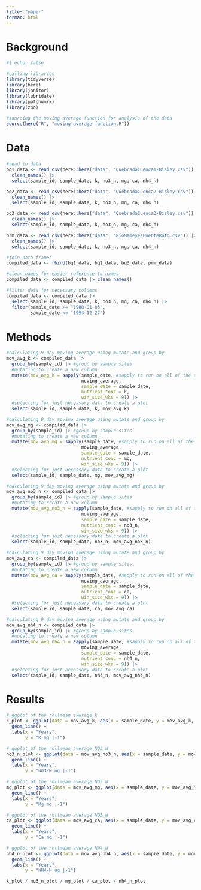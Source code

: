 ```yaml
---
title: "paper"
format: html
---
```


# Background
```r
#| echo: false

#calling libraries
library(tidyverse)
library(here)
library(janitor)
library(lubridate)
library(patchwork)
library(zoo)

#sourcing the moving average function for analysis of the data 
source(here("R", "moving-average-function.R"))
```


# Data
```r
#read in data
bq1_data <- read_csv(here::here("data", "QuebradaCuenca1-Bisley.csv")) |> 
  clean_names() |> 
  select(sample_id, sample_date, k, no3_n, mg, ca, nh4_n)

bq2_data <- read_csv(here::here("data", "QuebradaCuenca2-Bisley.csv")) |> 
  clean_names() |> 
  select(sample_id, sample_date, k, no3_n, mg, ca, nh4_n)

bq3_data <- read_csv(here::here("data", "QuebradaCuenca3-Bisley.csv")) |> 
  clean_names() |> 
  select(sample_id, sample_date, k, no3_n, mg, ca, nh4_n)

prm_data <- read_csv(here::here("data", "RioMameyesPuenteRoto.csv")) |> 
  clean_names() |> 
  select(sample_id, sample_date, k, no3_n, mg, ca, nh4_n)

#join data frames
compiled_data <- rbind(bq1_data, bq2_data, bq3_data, prm_data)

#clean names for easier reference to names
compiled_data <- compiled_data |> clean_names()

#filter data for necessary columns 
compiled_data <- compiled_data |> 
  select(sample_id, sample_date, k, no3_n, mg, ca, nh4_n) |> 
  filter(sample_date >= "1988-01-05",
         sample_date <= "1994-12-27")
```

# Methods
```r
#calculating 9 day moving average using mutate and group by 
mov_avg_k <- compiled_data |> 
  group_by(sample_id) |> #group by sample sites
  #mutating to create a new column
  mutate(mov_avg_k = sapply(sample_date, #sapply to run on all of the data 
                            moving_average, 
                            sample_date = sample_date, 
                            nutrient_conc = k, 
                            win_size_wks = 9)) |> 
  #selecting for just necessary data to create a plot 
  select(sample_id, sample_date, k, mov_avg_k)

#calculating 9 day moving average using mutate and group by 
mov_avg_mg <- compiled_data |> 
  group_by(sample_id) |> #group by sample sites
  #mutating to create a new column
  mutate(mov_avg_mg = sapply(sample_date, #sapply to run on all of the data 
                            moving_average, 
                            sample_date = sample_date, 
                            nutrient_conc = mg, 
                            win_size_wks = 9)) |> 
  #selecting for just necessary data to create a plot 
  select(sample_id, sample_date, mg, mov_avg_mg)

#calculating 9 day moving average using mutate and group by 
mov_avg_no3_n <- compiled_data |> 
  group_by(sample_id) |> #group by sample sites
  #mutating to create a new column
  mutate(mov_avg_no3_n = sapply(sample_date, #sapply to run on all of the data 
                            moving_average, 
                            sample_date = sample_date, 
                            nutrient_conc = no3_n, 
                            win_size_wks = 9)) |> 
  #selecting for just necessary data to create a plot 
  select(sample_id, sample_date, no3_n, mov_avg_no3_n)

#calculating 9 day moving average using mutate and group by 
mov_avg_ca <- compiled_data |> 
  group_by(sample_id) |> #group by sample sites
  #mutating to create a new column
  mutate(mov_avg_ca = sapply(sample_date, #sapply to run on all of the data 
                            moving_average, 
                            sample_date = sample_date, 
                            nutrient_conc = ca, 
                            win_size_wks = 9)) |> 
  #selecting for just necessary data to create a plot 
  select(sample_id, sample_date, ca, mov_avg_ca)

#calculating 9 day moving average using mutate and group by 
mov_avg_nh4_n <- compiled_data |> 
  group_by(sample_id) |> #group by sample sites
  #mutating to create a new column
  mutate(mov_avg_nh4_n = sapply(sample_date, #sapply to run on all of the data 
                            moving_average, 
                            sample_date = sample_date, 
                            nutrient_conc = nh4_n, 
                            win_size_wks = 9)) |> 
  #selecting for just necessary data to create a plot 
  select(sample_id, sample_date, nh4_n, mov_avg_nh4_n)
```

# Results
```r
# ggplot of the rollmean average k 
k_plot <- ggplot(data = mov_avg_k, aes(x = sample_date, y = mov_avg_k, linetype = sample_id)) +
  geom_line() +
  labs(x = "Years",
       y = "K mg |-1")

# ggplot of the rollmean average NO3_N
no3_n_plot <- ggplot(data = mov_avg_no3_n, aes(x = sample_date, y = mov_avg_no3_n, linetype = sample_id)) +
  geom_line() +
  labs(x = "Years",
       y = "NO3-N ug |-1")

# ggplot of the rollmean average NO3_N
mg_plot <- ggplot(data = mov_avg_mg, aes(x = sample_date, y = mov_avg_mg, linetype = sample_id)) +
  geom_line() +
  labs(x = "Years",
       y = "Mg mg |-1")

# ggplot of the rollmean average NO3_N
ca_plot <- ggplot(data = mov_avg_ca, aes(x = sample_date, y = mov_avg_ca, linetype = sample_id)) +
  geom_line() +
  labs(x = "Years",
       y = "Ca mg |-1")

# ggplot of the rollmean average NH4_N
nh4_n_plot <- ggplot(data = mov_avg_nh4_n, aes(x = sample_date, y = mov_avg_nh4_n, linetype = sample_id)) +
  geom_line() +
  labs(x = "Years",
       y = "NH4-N ug |-1")

k_plot / no3_n_plot / mg_plot / ca_plot / nh4_n_plot

```

